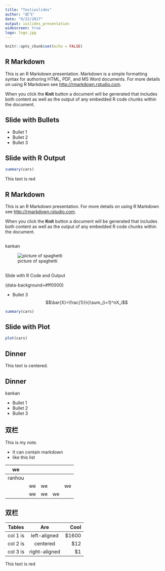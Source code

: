 ```yaml
---
title: "Testioslides"
author: "邱飞"
date: "9/22/2017"
output: ioslides_presentation
widescreen: true
logo: logo.jpg
---
```


```r
knitr::opts_chunk$set(echo = FALSE)
```

## R Markdown

This is an R Markdown presentation. Markdown is a simple formatting syntax for authoring HTML, PDF, and MS Word documents. For more details on using R Markdown see <http://rmarkdown.rstudio.com>.

When you click the **Knit** button a document will be generated that includes both content as well as the output of any embedded R code chunks within the document.

## Slide with Bullets

- Bullet 1
- Bullet 2
- Bullet 3

## Slide with R Output

```r
summary(cars)
```

<div class="red2">
This text is red
</div>


## R Markdown

This is an R Markdown presentation.  For more details on using R Markdown see <http://rmarkdown.rstudio.com>.

When you click the **Knit** button a document will be generated that includes both content as well as the output of any embedded R code chunks within the document.

## {data-background="01-financial-holding.jpg"}

kankan

![picture of spaghetti](01-financial-holding.jpg)


##  {data-background=#ff0000}

Slide with R Code and Output

{data-background=#ff0000}


- Bullet 3 $$\bar{X}=\frac{1}{n}\sum_{i=1}^nX_i$$

```r
summary(cars)
```

## Slide with Plot

```r
plot(cars)
```

## Dinner {.flexbox .vcenter}

<div class="centered">
This text is centered.
</div>

## Dinner 
<div class="columns-2">
kankan

- Bullet 1
- Bullet 2
- Bullet 3
</div>


## 双栏

<div class="notes">
This is my *note*.

- It can contain markdown
- like this list

</div>


| we     |    |    |    |    |
|--------|----|----|----|----|
| ranhou |    |    |    |    |
|        | we | we |    | we |
|        | we | we | we |    |

## 双栏

| Tables   |      Are      |  Cool |
|----------|:-------------:|------:|
| col 1 is |  left-aligned | $1600 |
| col 2 is |    centered   |   $12 |
| col 3 is | right-aligned |    $1 |

<div class="red2">
This text is red
</div>

